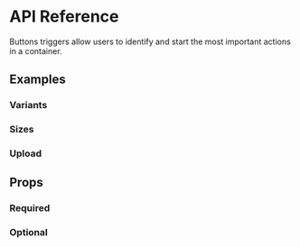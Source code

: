 # API Reference

Buttons triggers allow users to identify and start the most important actions in a container.

<Preview name="button" />

## Examples

### Variants

<Preview name="button-variants" />

### Sizes

<Preview name="button-sizes" />

### Upload

<Preview name="button-upload" />

## Props

### Required

<PropsDocs name="button" required />

### Optional

<PropsDocs name="button" />


